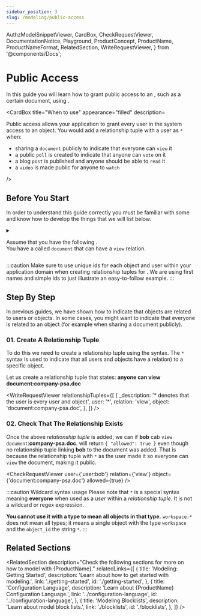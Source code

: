 ```yaml
---
sidebar_position: 3
slug: /modeling/public-access
---
```


  AuthzModelSnippetViewer,
  CardBox,
  CheckRequestViewer,
  DocumentationNotice,
  Playground,
  ProductConcept,
  ProductName,
  ProductNameFormat,
  RelatedSection,
  WriteRequestViewer,
} from '@components/Docs';

# Public Access

<DocumentationNotice />

In this guide you will learn how to grant public access to an <ProductConcept section="what-is-an-object" linkName="object" />, such as a certain document, using <ProductName format={ProductNameFormat.ProductLink}/>.

<CardBox title="When to use" appearance="filled" description=<div>

Public access allows your application to grant every user in the system access to an object. You would add a relationship tuple with a user as `*` when:

- sharing a `document` publicly to indicate that everyone can `view` it
- a public `poll` is created to indicate that anyone can `vote` on it
- a blog `post` is published and anyone should be able to `read` it
- a `video` is made public for anyone to `watch`

</div> />

## Before You Start

In order to understand this guide correctly you must be familiar with some <ProductConcept /> and know how to develop the things that we will list below.

<details>
<summary>

Assume that you have the following <ProductConcept section="what-is-an-authorization-model" linkName="authorization model" />.<br />
You have a <ProductConcept section="what-is-a-type" linkName="type" /> called `document` that can have a `view` relation.

</summary>

<AuthzModelSnippetViewer
  configuration={{
    type_definitions: [
      {
        type: 'user',
      },
      {
        type: 'document',
        relations: {
          view: {
            this: {},
          },
        },
      },
    ],
  }}
/>

<hr />

In addition, you will need to know the following:

### Direct Access

You need to know how to create an authorization model and create a relationship tuple to grant a user access to an object. [Learn more →](./direct-access.mdx)

### <ProductName format={ProductNameFormat.ShortForm}/> Concepts

- A <ProductConcept section="what-is-a-type" linkName="Type" />: a class of objects that have similar characteristics
- A <ProductConcept section="what-is-a-user" linkName="User" />: an entity in the system that can be related to an object
- A <ProductConcept section="what-is-a-relation" linkName="Relation" />: is a string defined in the type definition of an authorization model that defines the possibility of a relationship between an object of the same type as the type definition and a user in the system
- An <ProductConcept section="what-is-an-object" linkName="Object" />: represents an entity in the system. Users' relationships to it can be define through relationship tuples and the authorization model
- A <ProductConcept section="what-is-a-relationship-tuple" linkName="Relationship Tuple" />: a grouping consisting of a user, a relation and an object stored in <ProductName format={ProductNameFormat.ShortForm}/>
- With <ProductConcept section="how-do-i-represent-everyone" linkName="Everyone" />: a `*` can be used in relationship tuples to represent every user

</details>

:::caution
Make sure to use unique ids for each object and user within your application domain when creating relationship tuples for <ProductName format={ProductNameFormat.LongForm}/>. We are using first names and simple ids to just illustrate an easy-to-follow example.
:::

<Playground />

## Step By Step

In previous guides, we have shown how to indicate that objects are related to users or objects. In some cases, you might want to indicate that everyone is related to an object (for example when sharing a document publicly).

### 01. Create A Relationship Tuple

To do this we need to create a relationship tuple using the <ProductConcept section="how-do-i-represent-everyone" linkName="`*`" /> syntax. The `*` syntax is used to indicate that all users and objects have a relation) to a specific object.

Let us create a relationship tuple that states: **anyone can view document:company-psa.doc**

<WriteRequestViewer
  relationshipTuples={[
    {
      _description: '* denotes that the user is every user and object',
      user: '*',
      relation: 'view',
      object: 'document:company-psa.doc',
    },
  ]}
/>

### 02. Check That The Relationship Exists

Once the above _relationship tuple_ is added, we can <ProductConcept section="what-is-a-check-request" linkName="check" /> if **bob** cab `view` `document`:**company-psa.doc**. <ProductName format={ProductNameFormat.ShortForm}/> will return `{ "allowed": true }` even though no relationship tuple linking **bob** to the document was added. That is because the relationship tuple with `*` as the user made it so everyone can `view` the document, making it public.

<CheckRequestViewer user={'user:bob'} relation={'view'} object={'document:company-psa.doc'} allowed={true} />

:::caution Wildcard syntax usage
Please note that `*` is a special <ProductName format={ProductNameFormat.ShortForm}/> syntax meaning **everyone** when used as a _user_ within a _relationship tuple_. It is not a wildcard or regex expression.

**You cannot use it with a type to mean all objects in that type.** `workspace:*` does not mean all types; it means a single object with the type `workspace` and the `object_id` the string `*`.
:::

## Related Sections

<RelatedSection
  description="Check the following sections for more on how to model with {ProductName}."
  relatedLinks={[
    {
      title: 'Modeling: Getting Started',
      description: 'Learn about how to get started with modeling.',
      link: './getting-started',
      id: './getting-started',
    },
    {
      title: 'Configuration Language',
      description: 'Learn about {ProductName} Configuration Language.',
      link: '../configuration-language',
      id: '../configuration-language',
    },
    {
      title: 'Modeling Blocklists',
      description: 'Learn about model block lists.',
      link: './blocklists',
      id: './blocklists',
    },
  ]}
/>
